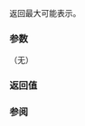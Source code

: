 {{cpp/chrono/duration_values/title|max}}
{{cpp/chrono/duration_values/navbar}}
{{dcl begin}}
{{dcl rev multi|since1=c++11|until1=c++20|dcl1=
static constexpr Rep max();
|dcl2=
static constexpr Rep max() noexcept;
}}
{{dcl end}}

返回最大可能表示。

===参数===
（无）

===返回值===
{{c|std::numeric_limits&lt;Rep&gt;::max()}}

===参阅===
{{dsc begin}}
{{dsc inc|cpp/chrono/duration/dsc max}}
{{dsc inc|cpp/chrono/duration_values/dsc zero}}
{{dsc inc|cpp/chrono/duration_values/dsc min}}
{{dsc end}}

{{langlinks|de|en|es|fr|it|ja|pt|ru}}